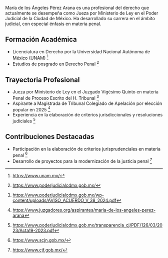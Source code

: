 María de los Ángeles Pérez Arana es una profesional del derecho que actualmente se desempeña como Jueza por Ministerio de Ley en el Poder Judicial de la Ciudad de México. Ha desarrollado su carrera en el ámbito judicial, con especial énfasis en materia penal.

## Formación Académica

- Licenciatura en Derecho por la Universidad Nacional Autónoma de México (UNAM) [^1]
- Estudios de posgrado en Derecho Penal [^2]

## Trayectoria Profesional

- Jueza por Ministerio de Ley en el Juzgado Vigésimo Quinto en materia Penal de Proceso Escrito del H. Tribunal [^3]
- Aspirante a Magistrada de Tribunal Colegiado de Apelación por elección popular en 2025 [^4]
- Experiencia en la elaboración de criterios jurisdiccionales y resoluciones judiciales [^5]

## Contribuciones Destacadas

- Participación en la elaboración de criterios jurisprudenciales en materia penal [^6]
- Desarrollo de proyectos para la modernización de la justicia penal [^7]

[^1]: https://www.unam.mx/
[^2]: https://www.poderjudicialcdmx.gob.mx/
[^3]: https://www.poderjudicialcdmx.gob.mx/wp-content/uploads/AVISO_ACUERDO_V_38_2024.pdf
[^4]: https://www.juzgadores.org/aspirantes/maria-de-los-angeles-perez-arana
[^5]: https://www.poderjudicialcdmx.gob.mx/transparencia_cj/PDF/126/03/2023/Acta19-2023.pdf
[^6]: https://www.scjn.gob.mx/
[^7]: https://www.cjf.gob.mx/
